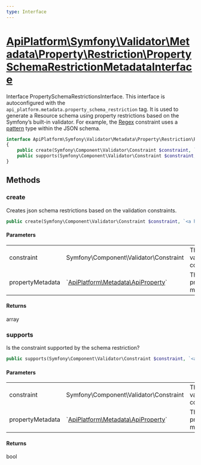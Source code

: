 ```yaml
---
type: Interface
---
```


# [ApiPlatform\Symfony\Validator\Metadata\Property\Restriction\PropertySchemaRestrictionMetadataInterface](/docs/vmain/reference/Symfony/Validator/Metadata/Property/Restriction/PropertySchemaRestrictionMetadataInterface)

Interface PropertySchemaRestrictionsInterface.
This interface is autoconfigured with the `api_platform.metadata.property_schema_restriction` tag.
It is used to generate a Resource schema using property restrictions based on the Symfony’s built-in validator. For example, the [Regex](https://symfony.com/doc/current/reference/constraints/Regex.html) constraint uses a [pattern](https://swagger.io/docs/specification/data-models/data-types/#pattern) type within the JSON schema.


```php
interface ApiPlatform\Symfony\Validator\Metadata\Property\Restriction\PropertySchemaRestrictionMetadataInterface
{
    public create(Symfony\Component\Validator\Constraint $constraint, `<a href="/docs/vmain/reference/Metadata/ApiProperty">ApiPlatform\Metadata\ApiProperty</a>` $propertyMetadata): array
    public supports(Symfony\Component\Validator\Constraint $constraint, `<a href="/docs/vmain/reference/Metadata/ApiProperty">ApiPlatform\Metadata\ApiProperty</a>` $propertyMetadata): bool
}
```
## Methods

### create

Creates json schema restrictions based on the validation constraints.

```php
public create(Symfony\Component\Validator\Constraint $constraint, `<a href="/docs/vmain/reference/Metadata/ApiProperty">ApiPlatform\Metadata\ApiProperty</a>` $propertyMetadata): array
```

#### Parameters

<table><tbody>
<tr><td>constraint</td><td>Symfony\Component\Validator\Constraint</td><td>The validation constraint</td></tr><tr><td>propertyMetadata</td><td>`<a href="/docs/vmain/reference/Metadata/ApiProperty">ApiPlatform\Metadata\ApiProperty</a>`</td><td>The property metadata</td></tr>
</tbody>
</table>

#### Returns

array

### supports

Is the constraint supported by the schema restriction?

```php
public supports(Symfony\Component\Validator\Constraint $constraint, `<a href="/docs/vmain/reference/Metadata/ApiProperty">ApiPlatform\Metadata\ApiProperty</a>` $propertyMetadata): bool
```

#### Parameters

<table><tbody>
<tr><td>constraint</td><td>Symfony\Component\Validator\Constraint</td><td>The validation constraint</td></tr><tr><td>propertyMetadata</td><td>`<a href="/docs/vmain/reference/Metadata/ApiProperty">ApiPlatform\Metadata\ApiProperty</a>`</td><td>The property metadata</td></tr>
</tbody>
</table>

#### Returns

bool
